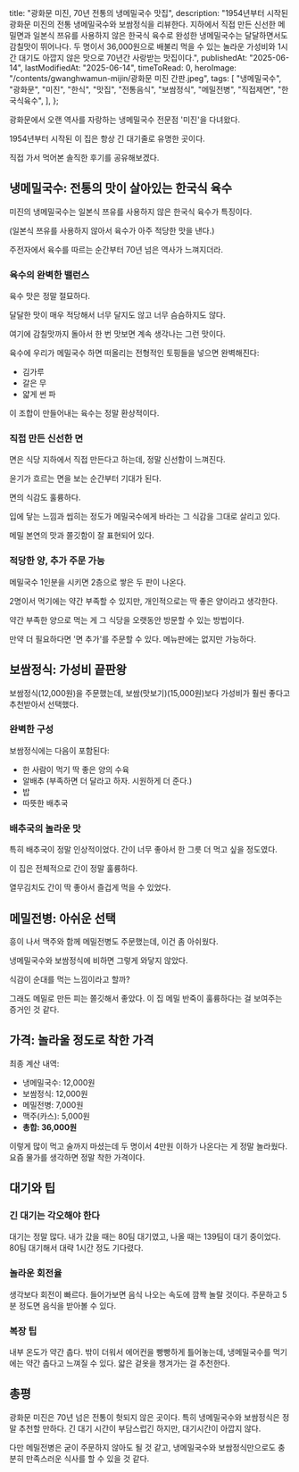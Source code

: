 
  title: "광화문 미진, 70년 전통의 냉메밀국수 맛집",
  description:
    "1954년부터 시작된 광화문 미진의 전통 냉메밀국수와 보쌈정식을 리뷰한다. 지하에서 직접 만든 신선한 메밀면과 일본식 쯔유를 사용하지 않은 한국식 육수로 완성한 냉메밀국수는 달달하면서도 감칠맛이 뛰어나다. 두 명이서 36,000원으로 배불리 먹을 수 있는 놀라운 가성비와 1시간 대기도 아깝지 않은 맛으로 70년간 사랑받는 맛집이다.",
  publishedAt: "2025-06-14",
  lastModifiedAt: "2025-06-14",
  timeToRead: 0,
  heroImage: "/contents/gwanghwamun-mijin/광화문 미진 간판.jpeg",
  tags: [
    "냉메밀국수",
    "광화문",
    "미진",
    "한식",
    "맛집",
    "전통음식",
    "보쌈정식",
    "메밀전병",
    "직접제면",
    "한국식육수",
  ],
};

광화문에서 오랜 역사를 자랑하는 냉메밀국수 전문점 '미진'을 다녀왔다.

1954년부터 시작된 이 집은 항상 긴 대기줄로 유명한 곳이다.

직접 가서 먹어본 솔직한 후기를 공유해보겠다.

<ImageWithCaption
  src="/contents/gwanghwamun-mijin/광화문 미진 간판.jpeg"
  alt="광화문 미진 간판"
/>

## 냉메밀국수: 전통의 맛이 살아있는 한국식 육수

미진의 냉메밀국수는 일본식 쯔유를 사용하지 않은 한국식 육수가 특징이다.

(일본식 쯔유를 사용하지 않아서 육수가 아주 적당한 맛을 낸다.)

주전자에서 육수를 따르는 순간부터 70년 넘은 역사가 느껴지더라.

<ImageWithCaption
  src="/contents/gwanghwamun-mijin/광화문 미진 냉메밀국수 육수 주전자.jpeg"
  alt="광화문 미진 냉메밀국수 육수 주전자"
/>

### 육수의 완벽한 밸런스

육수 맛은 정말 절묘하다.

달달한 맛이 매우 적당해서 너무 달지도 않고 너무 슴슴하지도 않다.

여기에 감칠맛까지 돌아서 한 번 맛보면 계속 생각나는 그런 맛이다.

육수에 우리가 메밀국수 하면 떠올리는 전형적인 토핑들을 넣으면 완벽해진다:

- 김가루
- 갈은 무
- 얇게 썬 파

<ImageWithCaption
  src="/contents/gwanghwamun-mijin/광화문 미진 냉메밀국수 육수 토핑.jpeg"
  alt="광화문 미진 냉메밀국수 육수 토핑"
/>

<ImageWithCaption
  src="/contents/gwanghwamun-mijin/광화문 미진 냉메밀국수 육수 토핑넣음.jpeg"
  alt="광화문 미진 육수에 토핑을 가득 넣었다"
/>

이 조합이 만들어내는 육수는 정말 환상적이다.

### 직접 만든 신선한 면

면은 식당 지하에서 직접 만든다고 하는데, 정말 신선함이 느껴진다.

윤기가 흐르는 면을 보는 순간부터 기대가 된다.

면의 식감도 훌륭하다.

입에 닿는 느낌과 씹히는 정도가 메밀국수에게 바라는 그 식감을 그대로 살리고 있다.

메밀 본연의 맛과 쫄깃함이 잘 표현되어 있다.

<ImageWithCaption
  src="/contents/gwanghwamun-mijin/광화문 미진 냉메밀육수 판모밀.jpeg"
  alt="광화문 미진 냉메밀국수 신선한 면"
/>

### 적당한 양, 추가 주문 가능

메밀국수 1인분을 시키면 2층으로 쌓은 두 판이 나온다.

2명이서 먹기에는 약간 부족할 수 있지만, 개인적으로는 딱 좋은 양이라고 생각한다.

약간 부족한 양으로 먹는 게 그 식당을 오랫동안 방문할 수 있는 방법이다.

<ImageWithCaption
  src="/contents/gwanghwamun-mijin/광화문 미진 냉메밀국수 1인분 양.jpeg"
  alt="광화문 미진 냉메밀국수 1인분 양"
/>

만약 더 필요하다면 '면 추가'를 주문할 수 있다. 메뉴판에는 없지만 가능하다.

## 보쌈정식: 가성비 끝판왕

보쌈정식(12,000원)을 주문했는데, 보쌈(맛보기)(15,000원)보다 가성비가 훨씬 좋다고 추천받아서 선택했다.

### 완벽한 구성

보쌈정식에는 다음이 포함된다:

- 한 사람이 먹기 딱 좋은 양의 수육
- 알배추 (부족하면 더 달라고 하자. 시원하게 더 준다.)
- 밥
- 따뜻한 배추국

<ImageWithCaption
  src="/contents/gwanghwamun-mijin/광화문 미진 보쌈정식.jpeg"
  alt="광화문 미진 보쌈정식"
/>

<ImageWithCaption
  src="/contents/gwanghwamun-mijin/광화문 미진 보쌈김치알배추쌈.jpeg"
  alt="광화문 미진 보쌈김치알배추쌈"
/>

### 배추국의 놀라운 맛

특히 배추국이 정말 인상적이었다. 간이 너무 좋아서 한 그릇 더 먹고 싶을 정도였다.

이 집은 전체적으로 간이 정말 훌륭하다.

열무김치도 간이 딱 좋아서 즐겁게 먹을 수 있었다.

## 메밀전병: 아쉬운 선택

흥이 나서 맥주와 함께 메밀전병도 주문했는데, 이건 좀 아쉬웠다.

냉메밀국수와 보쌈정식에 비하면 그렇게 와닿지 않았다.

식감이 순대를 먹는 느낌이라고 할까?

그래도 메밀로 만든 피는 쫄깃해서 좋았다. 이 집 메밀 반죽이 훌륭하다는 걸 보여주는 증거인 것 같다.

<ImageWithCaption
  src="/contents/gwanghwamun-mijin/광화문 미진 메밀전병.jpeg"
  alt="광화문 미진 메밀전병"
/>

## 가격: 놀라울 정도로 착한 가격

최종 계산 내역:

- 냉메밀국수: 12,000원
- 보쌈정식: 12,000원
- 메밀전병: 7,000원
- 맥주(카스): 5,000원
- **총합: 36,000원**

이렇게 많이 먹고 술까지 마셨는데 두 명이서 4만원 이하가 나온다는 게 정말 놀라웠다. 요즘 물가를 생각하면 정말 착한 가격이다.

<ImageWithCaption
  src="/contents/gwanghwamun-mijin/광화문 미진 메뉴판.jpeg"
  alt="광화문 미진 메뉴판"
/>

## 대기와 팁

### 긴 대기는 각오해야 한다

대기는 정말 많다. 내가 갔을 때는 80팀 대기였고, 나올 때는 139팀이 대기 중이었다. 80팀 대기해서 대략 1시간 정도 기다렸다.

<ImageWithCaption
  src="/contents/gwanghwamun-mijin/광화문 미진 웨이팅.jpeg"
  alt="광화문 미진 웨이팅"
/>

<ImageWithCaption
  src="/contents/gwanghwamun-mijin/광화문 미진 토요일 1시 웨이팅.jpeg"
  alt="광화문 미진 토요일 1시 웨이팅"
/>

### 놀라운 회전율

생각보다 회전이 빠르다. 들어가보면 음식 나오는 속도에 깜짝 놀랄 것이다. 주문하고 5분 정도면 음식을 받아볼 수 있다.

### 복장 팁

내부 온도가 약간 춥다. 밖이 더워서 에어컨을 빵빵하게 틀어놓는데, 냉메밀국수를 먹기에는 약간 춥다고 느껴질 수 있다. 얇은 겉옷을 챙겨가는 걸 추천한다.

## 총평

광화문 미진은 70년 넘은 전통이 헛되지 않은 곳이다. 특히 냉메밀국수와 보쌈정식은 정말 추천할 만하다. 긴 대기 시간이 부담스럽긴 하지만, 대기시간이 아깝지 않다.

다만 메밀전병은 굳이 주문하지 않아도 될 것 같고, 냉메밀국수와 보쌈정식만으로도 충분히 만족스러운 식사를 할 수 있을 것 같다.
